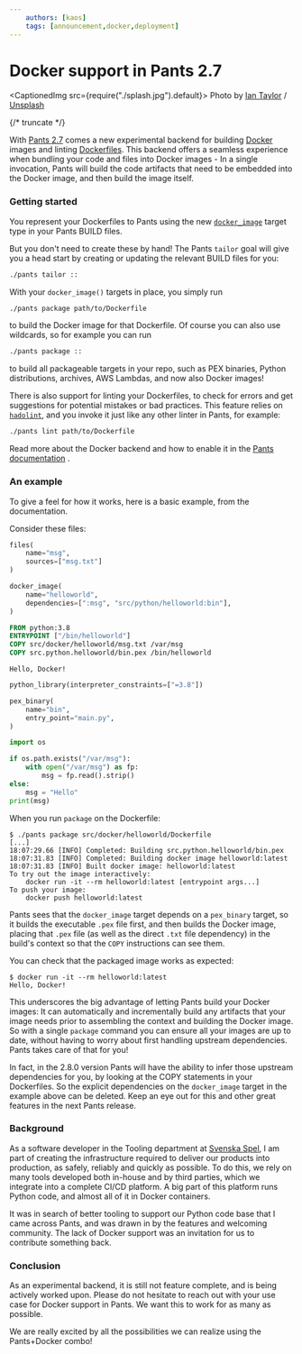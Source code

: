 ```yaml
---
    authors: [kaos]
    tags: [announcement,docker,deployment]
---
```


# Docker support in Pants 2.7

<CaptionedImg src={require("./splash.jpg").default}>
  Photo by [Ian
  Taylor](https://unsplash.com/@carrier_lost?utm_source=ghost&utm_medium=referral&utm_campaign=api-credit)
  /
  [Unsplash](https://unsplash.com/?utm_source=ghost&utm_medium=referral&utm_campaign=api-credit)
</CaptionedImg>

{/* truncate */}

With [Pants 2.7](../2021-09-27-introducing-pants-2-7/index.mdx) comes a new experimental backend for building [Docker](https://www.docker.com/) images and linting [Dockerfiles](https://docs.docker.com/engine/reference/builder/). This backend offers a seamless experience when bundling your code and files into Docker images - In a single invocation, Pants will build the code artifacts that need to be embedded into the Docker image, and then build the image itself.

### Getting started

You represent your Dockerfiles to Pants using the new [`docker_image`](https://www.pantsbuild.org/docs/reference-docker_image) target type in your Pants BUILD files.

But you don't need to create these by hand! The Pants `tailor` goal will give you a head start by creating or updating the relevant BUILD files for you:

```bash
./pants tailor ::
```

With your `docker_image()` targets in place, you simply run

```bash
./pants package path/to/Dockerfile
```

to build the Docker image for that Dockerfile. Of course you can also use wildcards, so for example you can run

```bash
./pants package ::
```

to build all packageable targets in your repo, such as PEX binaries, Python distributions, archives, AWS Lambdas, and now also Docker images!

There is also support for linting your Dockerfiles, to check for errors and get suggestions for potential mistakes or bad practices. This feature relies on [`hadolint`](https://github.com/hadolint/hadolint), and you invoke it just like any other linter in Pants, for example:

```bash
./pants lint path/to/Dockerfile
```

Read more about the Docker backend and how to enable it in the [Pants documentation](https://www.pantsbuild.org/v2.7/docs/docker) .

### An example

To give a feel for how it works, here is a basic example, from the documentation.

Consider these files:

```python title="src/docker/helloworld/BUILD"
files(
    name="msg",
    sources=["msg.txt"]
)

docker_image(
    name="helloworld",
    dependencies=[":msg", "src/python/helloworld:bin"],
)
```

```dockerfile title="src/docker/helloworld/Dockerfile"
FROM python:3.8
ENTRYPOINT ["/bin/helloworld"]
COPY src/docker/helloworld/msg.txt /var/msg
COPY src.python.helloworld/bin.pex /bin/helloworld
```

```text title="src/docker/helloworld/msg.txt"
Hello, Docker!
```

```python title="src/python/helloworld/BUILD"
python_library(interpreter_constraints=["=3.8"])

pex_binary(
    name="bin",
    entry_point="main.py",
)
```

```python title="src/python/helloworld/main.py"
import os

if os.path.exists("/var/msg"):
    with open("/var/msg") as fp:
        msg = fp.read().strip()
else:
    msg = "Hello"
print(msg)
```

When you run `package` on the Dockerfile:

```shell-session
$ ./pants package src/docker/helloworld/Dockerfile
[...]
18:07:29.66 [INFO] Completed: Building src.python.helloworld/bin.pex
18:07:31.83 [INFO] Completed: Building docker image helloworld:latest
18:07:31.83 [INFO] Built docker image: helloworld:latest
To try out the image interactively:
    docker run -it --rm helloworld:latest [entrypoint args...]
To push your image:
    docker push helloworld:latest
```

Pants sees that the `docker_image` target depends on a `pex_binary` target, so it builds the executable `.pex` file first, and then builds the Docker image, placing that `.pex` file (as well as the direct `.txt` file dependency) in the build's context so that the `COPY` instructions can see them.

You can check that the packaged image works as expected:

```shell-session
$ docker run -it --rm helloworld:latest
Hello, Docker!
```

This underscores the big advantage of letting Pants build your Docker images: It can automatically and incrementally build any artifacts that your image needs prior to assembling the context and building the Docker image. So with a single `package` command you can ensure all your images are up to date, without having to worry about first handling upstream dependencies. Pants takes care of that for you!

In fact, in the 2.8.0 version Pants will have the ability to infer those upstream dependencies for you, by looking at the COPY statements in your Dockerfiles. So the explicit dependencies on the `docker_image` target in the example above can be deleted. Keep an eye out for this and other great features in the next Pants release.

### Background

As a software developer in the Tooling department at [Svenska Spel](https://www.svenskaspel.se/), I am part of creating the infrastructure required to deliver our products into production, as safely, reliably and quickly as possible. To do this, we rely on many tools developed both in-house and by third parties, which we integrate into a complete CI/CD platform. A big part of this platform runs Python code, and almost all of it in Docker containers.

It was in search of better tooling to support our Python code base that I came across Pants, and was drawn in by the features and welcoming community. The lack of Docker support was an invitation for us to contribute something back.

### Conclusion

As an experimental backend, it is still not feature complete, and is being actively worked upon. Please do not hesitate to reach out with your use case for Docker support in Pants. We want this to work for as many as possible.

We are really excited by all the possibilities we can realize using the Pants+Docker combo!
